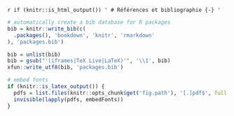 \backmatter

`r if (knitr::is_html_output()) '
# Références et bibliographie {-}
'`

<div id="refs"></div>

```r
# automatically create a bib database for R packages
bib = knitr::write_bib(c(
  .packages(), 'bookdown', 'knitr', 'rmarkdown'
), 'packages.bib')

bib = unlist(bib)
bib = gsub("'(iframes|TeX Live|LaTeX)'", '\\1', bib)
xfun::write_utf8(bib, 'packages.bib')

# embed fonts
if (knitr::is_latex_output()) {
  pdfs = list.files(knitr::opts_chunk$get('fig.path'), '[.]pdf$', full.names = TRUE)
  invisible(lapply(pdfs, embedFonts))
}
```
